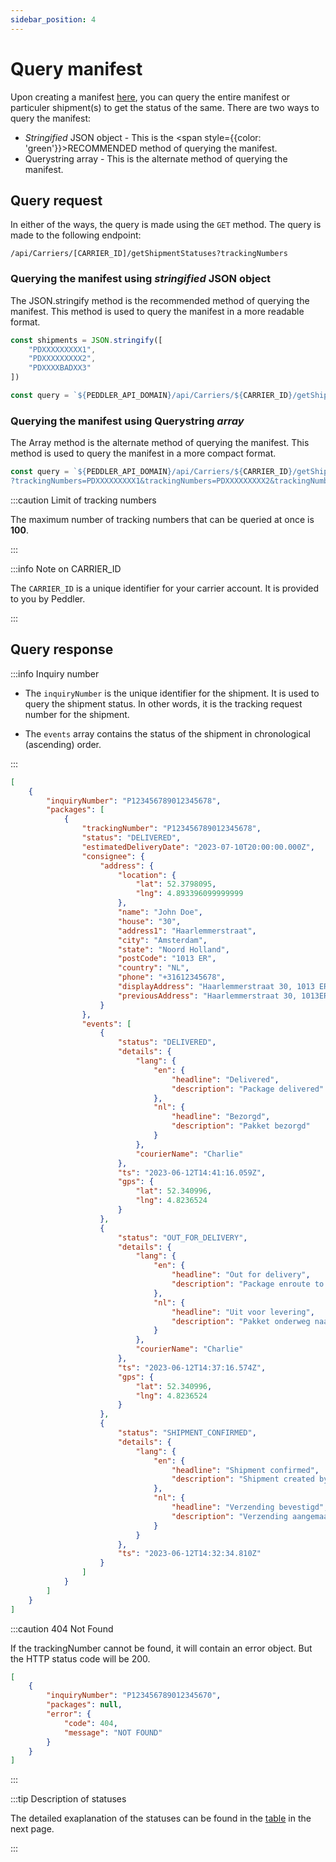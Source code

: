 ```yaml
---
sidebar_position: 4
---
```


# Query manifest

Upon creating a manifest [here](/carrier-docs/Quickstart%20Guide/create-manifest),
you can query the entire manifest or particuler shipment(s) to get the status of the same. There are two ways to
query the manifest:
- *Stringified* JSON object - This is the <span style={{color: 'green'}}>RECOMMENDED</span> method of querying the manifest.
- Querystring array - This is the alternate method of querying the manifest.

## Query request

In either of the ways, the query is made using the `GET` method. The query is made
to the following endpoint:

`/api/Carriers/[CARRIER_ID]/getShipmentStatuses?trackingNumbers`

### Querying the manifest using *stringified* JSON object

The JSON.stringify method is the recommended method of querying the manifest.
This method is used to query the manifest in a more readable format.

```js title="Query string RECOMMENDED"
const shipments = JSON.stringify([
    "PDXXXXXXXXX1",
    "PDXXXXXXXXX2",
    "PDXXXXBADXX3"
])

const query = `${PEDDLER_API_DOMAIN}/api/Carriers/${CARRIER_ID}/getShipmentStatuses?trackingNumbers=${shipments}`
```

### Querying the manifest using Querystring *array*

The Array method is the alternate method of querying the manifest. This method
is used to query the manifest in a more compact format.

```js title="Query string ALT"
const query = `${PEDDLER_API_DOMAIN}/api/Carriers/${CARRIER_ID}/getShipmentStatuses
?trackingNumbers=PDXXXXXXXXX1&trackingNumbers=PDXXXXXXXXX2&trackingNumbers=PDXXXXBADXX3`
```

:::caution Limit of tracking numbers

The maximum number of tracking numbers that can be queried at once is **100**.

:::

:::info Note on CARRIER_ID

The `CARRIER_ID` is a unique identifier for your carrier account. It is provided to you by Peddler.

:::


## Query response

:::info Inquiry number

- The `inquiryNumber` is the unique identifier for the shipment. It is used to query the shipment status.
  In other words, it is the tracking request number for the shipment.

- The `events` array contains the status of the shipment in chronological (ascending) order.

:::

```json title="Response body"
[
    {
        "inquiryNumber": "P123456789012345678",
        "packages": [
            {
                "trackingNumber": "P123456789012345678",
                "status": "DELIVERED",
                "estimatedDeliveryDate": "2023-07-10T20:00:00.000Z",
                "consignee": {
                    "address": {
                        "location": {
                            "lat": 52.3798095,
                            "lng": 4.893396099999999
                        },
                        "name": "John Doe",
                        "house": "30",
                        "address1": "Haarlemmerstraat",
                        "city": "Amsterdam",
                        "state": "Noord Holland",
                        "postCode": "1013 ER",
                        "country": "NL",
                        "phone": "+31612345678",
                        "displayAddress": "Haarlemmerstraat 30, 1013 ER Amsterdam, Netherlands",
                        "previousAddress": "Haarlemmerstraat 30, 1013ER Amsterdam, NL"
                    }
                },
                "events": [
                    {
                        "status": "DELIVERED",
                        "details": {
                            "lang": {
                                "en": {
                                    "headline": "Delivered",
                                    "description": "Package delivered"
                                },
                                "nl": {
                                    "headline": "Bezorgd",
                                    "description": "Pakket bezorgd"
                                }
                            },
                            "courierName": "Charlie"
                        },
                        "ts": "2023-06-12T14:41:16.059Z",
                        "gps": {
                            "lat": 52.340996,
                            "lng": 4.8236524
                        }
                    },
                    {
                        "status": "OUT_FOR_DELIVERY",
                        "details": {
                            "lang": {
                                "en": {
                                    "headline": "Out for delivery",
                                    "description": "Package enroute to destination"
                                },
                                "nl": {
                                    "headline": "Uit voor levering",
                                    "description": "Pakket onderweg naar bestemming"
                                }
                            },
                            "courierName": "Charlie"
                        },
                        "ts": "2023-06-12T14:37:16.574Z",
                        "gps": {
                            "lat": 52.340996,
                            "lng": 4.8236524
                        }
                    },
                    {
                        "status": "SHIPMENT_CONFIRMED",
                        "details": {
                            "lang": {
                                "en": {
                                    "headline": "Shipment confirmed",
                                    "description": "Shipment created by sender"
                                },
                                "nl": {
                                    "headline": "Verzending bevestigd",
                                    "description": "Verzending aangemaakt door afzender"
                                }
                            }
                        },
                        "ts": "2023-06-12T14:32:34.810Z"
                    }
                ]
            }
        ]
    }
]
```

:::caution 404 Not Found

If the trackingNumber cannot be found, it will contain an error object. But the HTTP status code will be 200.

```json	title="Not Found Response"
[
    {
        "inquiryNumber": "P123456789012345670",
        "packages": null,
        "error": {
            "code": 404,
            "message": "NOT FOUND"
        }
    }
]
```

:::

:::tip Description of statuses

The detailed exaplanation of the statuses can be found in the [table](/carrier-docs/Quickstart%20Guide/shipment-lifecycle#table-of-status) in the next page.

:::